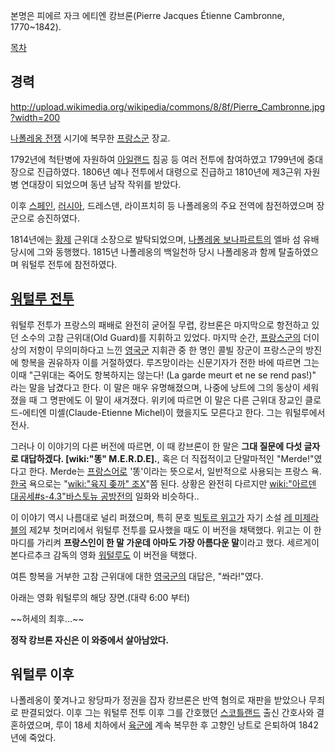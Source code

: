 본명은 피에르 자크 에티엔 캉브론(Pierre Jacques Étienne Cambronne, 1770~1842).

[[목차]]
== 경력 ==
http://upload.wikimedia.org/wikipedia/commons/8/8f/Pierre_Cambronne.jpg?width=200

[[나폴레옹 전쟁]] 시기에 복무한 [[프랑스군]] 장교. 

1792년에 척탄병에 자원하여 [[아일랜드]] 침공 등 여러 전투에 참여하였고 1799년에 중대장으로 진급하였다. 1806년 예나 전투에서 대령으로 진급하고 1810년에 제3근위 자원병 연대장이 되었으며 동년 남작 작위를 받았다.

이후 [[스페인]], [[러시아]], 드레스덴, 라이프치히 등 나폴레옹의 주요 전역에 참전하였으며 장군으로 승진하였다.

1814년에는 [[황제]] 근위대 소장으로 발탁되었으며, [[나폴레옹 보나파르트]]의 엘바 섬 유배 당시에 그와 동행했다. 1815년 나폴레옹의 백일천하 당시 나폴레옹과 함께 탈출하였으며 워털루 전투에 참전하였다.

== [[워털루 전투]] ==
워털루 전투가 프랑스의 패배로 완전히 굳어질 무렵, 캉브론은 마지막으로 항전하고 있던 소수의 고참 근위대(Old Guard)를 지휘하고 있었다. 마지막 순간, [[프랑스]]군의 더이상의 저항이 무의미하다고 느낀 [[영국군]] 지휘관 중 한 명인 콜빌 장군이 프랑스군의 방진에 항복을 권유하자 이를 거절하였다. 루즈망이라는 신문기자가 전한 바에 따르면 그는 이때 "근위대는 죽어도 항복하지는 않는다! (La garde meurt et ne se rend pas!)" 라는 말을 남겼다고 한다. 이 말은 매우 유명해졌으며, 나중에 낭트에 그의 동상이 세워졌을 때 그 명판에도 이 말이 새겨졌다. 위키에 따르면 이 말은 다른 근위대 장교인 클로드-에티엔 미셸(Claude-Etienne Michel)이 했을지도 모른다고 한다. 그는 워털루에서 전사.

그러나 이 이야기의 다른 버전에 따르면, 이 때 캉브론이 한 말은 '''그대 질문에 다섯 글자로 대답하겠다. [wiki:"똥" M.E.R.D.E].''', 혹은 더 직접적이고 단말마적인 "Merde!"였다고 한다. Merde는 [[프랑스어]]로 '똥'이라는 뜻으로서, 일반적으로 사용되는 프랑스 욕. [[한국]] 욕으로는 "[[wiki:"육지 좆까" 조X]]"쯤 된다. 상황은 완전히 다르지만 [[wiki:"아르덴 대공세#s-4.3"바스토뉴 공방전]]의 일화와 비슷하다..

이 이야기 역시 나름대로 널리 퍼졌으며, 특히 문호 [[빅토르 위고]]가 자기 소설 [[레 미제라블]]의 제2부 첫머리에서 워털루 전투를 묘사했을 때도 이 버전을 채택했다. 위고는 이 한 마디를 가리켜 '''프랑스인이 한 말 가운데 아마도 가장 아름다운 말'''이라고 했다. 세르게이 본다르추크 감독의 영화 [[워털루]]도 이 버전을 택했다.

여튼 항복을 거부한 고참 근위대에 대한 [[영국군]]의 대답은, "쏴라!"였다.

아래는 영화 워털루의 해당 장면.(대략 6:00 부터)

{{{#!HTML
<object width="560" height="315"><param name="movie" value="//www.youtube.com/v/-VceCMPXskk?hl=ko_KR&amp;version=3"></param><param name="allowFullScreen" value="true"></param><param name="allowscriptaccess" value="always"></param><embed src="//www.youtube.com/v/-VceCMPXskk?hl=ko_KR&amp;version=3" type="application/x-shockwave-flash" width="560" height="315" allowscriptaccess="always" allowfullscreen="true"></embed></object>}}}

~~허세의 최후...~~

'''정작 캉브론 자신은 이 와중에서 살아남았다.'''

== 워털루 이후 ==
나폴레옹이 쫓겨나고 왕당파가 정권을 잡자 캉브론은 반역 혐의로 재판을 받았으나 무죄로 판결되었다. 이후 그는 워털루 전투 이후 그를 간호했던 [[스코틀랜드]] 출신 간호사와 결혼하였으며, 루이 18세 치하에서 [[육군]]에 계속 복무한 후 고향인 낭트로 은퇴하여 1842년에 죽었다.

